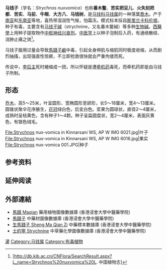 {{speciesbox
| image = Strychnos_nux-vomica_-_Köhler–s_Medizinal-Pflanzen-266.jpg
| image_caption =
| image2 = Poison Nut Tree - കാഞ്ഞിരം 01.JPG
| image2_caption = 
| genus = Strychnos
| species = nux-vomica
| authority = [[Carl_Linnaeus|L.]]
| synonyms = *''Strychnos nux-vomica var. oligosperma'' <small> Dop </small>
*''Strychnos spireana'' <small>Dop </small>
| synonyms_ref = <ref>{{cite web|url=http://www.theplantlist.org/tpl/record/tro-19000204|title=''Strychnos nux-vomica'' L.|work=The Plant List|access-date=2019-02-14|archive-date=2019-02-14|archive-url=https://web.archive.org/web/20190214233323/http://www.theplantlist.org/tpl/record/tro-19000204|dead-url=no}}</ref>
}}
'''马钱子'''（学名：''Strychnos nuxvomica''）也称'''番木鳖'''、'''苦实把豆儿'''、'''火失刻把都'''、'''苦实'''、'''马前'''、'''牛眼'''、'''大方八'''、'''马钱树'''，是[[马钱科|马钱科]][[马钱属|马钱属]]的一种落葉[[喬木|喬木]]。产于[[南亚|南亚]]和[[东南亚|东南亚]]等地，喜热带湿润性气候，怕霜冻。模式标本採自[[斯里兰卡|斯里兰卡]][[科伦坡|科伦坡]]。种子有毒，主要含有[[马钱子碱|马钱子碱]]（strychnine，又名番木鳖碱）等多种[[生物碱|生物碱]]。[[西醫|西醫學]]上用种子提取物作[[中枢神经兴奋剂|中枢神经兴奋剂]]。[[中医学|中医学]]上以种子泡制后入药，有通络散结、消肿止痛之效<ref>[http://db.kib.ac.cn/CNFlora/SearchResult.aspx?L_name=Strychnos%20nuxvomica%20L. 中国植物志]</ref>。

马钱子服用过量会导致[[馬錢子鹼|馬錢子鹼]]中毒，引起全身伸肌与缩肌同时极度收缩，从而剧烈抽搐，出现强直性惊厥，不立即抢救很快就会严重佝偻而死。

传说中，[[李后主|李后主]]死时蜷缩成一团，所以怀疑是遭[[牵机药|牵机药]]毒死，而牵机药即是由马钱子所制。

==形态==
[[乔木|乔木]]，高5～25米，叶呈圆形、宽椭圆形至卵形，长5～18厘米，宽4～13厘米。圆锥状聚伞花序腋生，[[花冠|花冠]]绿白色，后变白色。浆果为圆球状，直径2～4厘米，成熟时呈桔黄色，含有种子1～4颗。种子呈扁圆盘状，宽2～4厘米，表面灰黄色，有银色绒毛。
<gallery>
File:Strychnos nux-vomica in Kinnarsani WS, AP W IMG 6021.jpg|叶子
File:Strychnos nux-vomica in Kinnarsani WS, AP W IMG 6016.jpg|果实
File:Strychnos nux-vomica 001.JPG|种子
</gallery>

==参考资料==
{{reflist}}

== 延伸阅读 ==
{{Wikisource further reading}}

==外部連結==
* [http://libproject.hkbu.edu.hk/was40/detail?lang=ch&channelid=1288&searchword=herb_id=D00635 馬錢 Maqian] {{Wayback|url=http://libproject.hkbu.edu.hk/was40/detail?lang=ch&channelid=1288&searchword=herb_id=D00635 |date=20160304125745 }} 藥用植物圖像數據庫 (香港浸會大學中醫藥學院) {{zh}}{{en}}
*[https://sys01.lib.hkbu.edu.hk/cmed/mmid/detail.php?pid=B00248 馬錢子] 中藥材圖像數據庫  (香港浸會大學中醫藥學院) {{zh}}{{en}} 
* [http://libproject.hkbu.edu.hk/was40/detail?channelid=44273&searchword=herb_id=D00184 生馬錢子 Sheng Ma Qian Zi] 中藥標本數據庫 (香港浸會大學中醫藥學院) {{zh-hant}}{{en}}
* [http://libproject.hkbu.edu.hk/was40/detail?channelid=22253&lang=cht&searchword=code=P00083 士的寧 Strychnine] {{Wayback|url=http://libproject.hkbu.edu.hk/was40/detail?channelid=22253&lang=cht&searchword=code=P00083 |date=20150722002846 }} 中草藥化學圖像數據庫 (香港浸會大學中醫藥學院) {{zh}}{{en}}
{{Taxonbar|from=Q272945}}

[[Category:藥用植物|灌]]
[[Category:马钱属|Category:马钱属]]
[[Category:有毒植物|Category:有毒植物]]